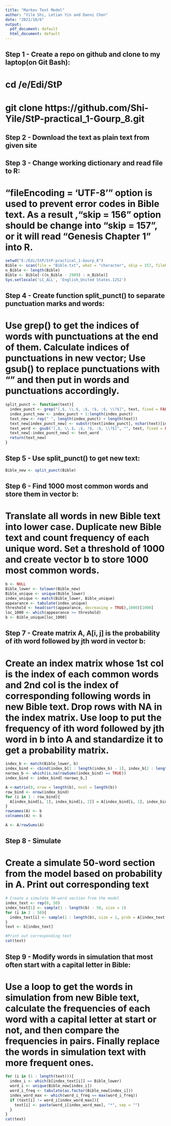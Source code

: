 ```yaml
---
title: "Markov Text Model"
author: "Yile Shi, Letian Yin and Danni Chen"
date: "2021/10/6"
output:
  pdf_document: default
  html_document: default
---
```


## Step 1 - Create a repo on github and clone to my laptop(on Git Bash):
# cd /e/Edi/StP
# git clone https://github.com/Shi-Yile/StP-practical_1-Gourp_8.git


## Step 2 - Download the text as plain text from given site


## Step 3 - Change working dictionary and read file to R:
# "fileEncoding = 'UTF-8'" option is used to prevent error codes in Bible text. As a result ,"skip = 156" option should be change into "skip = 157", or it will read "Genesis Chapter 1 " into R. 
```r
setwd("E:/Edi/StP/StP-practical_1-Gourp_8")
Bible <- scan(file = "Bible.txt", what = "character", skip = 157, fileEncoding = "UTF-8")
n_Bible <- length(Bible)
Bible <- Bible[-((n_Bible - 2909) : n_Bible)]
Sys.setlocale('LC_ALL', 'English_United States.1252')
```

## Step 4 - Create function split_punct() to separate punctuation marks and words:
# Use grep() to get the indices of words with punctuations at the end of them. Calculate indices of punctuations in new vector; Use gsub() to replace punctuations with "" and then put in words and punctuations accordingly.
```r
split_punct <- function(text){
  index_punct <- grep("[,$, \\.$, ;$, !$, :$, \\?$]", text, fixed = FALSE )
  index_punct_new <- index_punct + 1:length(index_punct)
  text_new <- rep(" ", length(index_punct) + length(text))
  text_new[index_punct_new] <- substr(text[index_punct], nchar(text)[index_punct], nchar(text)[index_punct])
  text_word <- gsub("[,$, \\.$, ;$, !$, :$, \\?$]", "", text, fixed = FALSE)
  text_new[-index_punct_new] <- text_word
  return(text_new)
}

```

## Step 5 - Use split_punct() to get new text:
```r
Bible_new <- split_punct(Bible)
```

## Step 6 - Find 1000 most common words and store them in vector b:
# Translate all words in new Bible text into lower case. Duplicate new Bible text and count frequency of each unique word. Set a threshold of 1000 and create vector b to store 1000 most common words.
```r
b <- NULL
Bible_lower <- tolower(Bible_new)
Bible_unique <- unique(Bible_lower)
index_unique <- match(Bible_lower, Bible_unique)
appearance <- tabulate(index_unique)
threshold <- head(sort(appearance, decreasing = TRUE),1000)[1000]
loc_1000 <- which(appearance >= threshold)
b <- Bible_unique[loc_1000]
```

## Step 7 - Create matrix A, A[i, j] is the probability of ith word followed by jth word in vector b:
# Create an index matrix whose 1st col is the index of each common words and 2nd col is the index of corresponding following words in new Bible text. Drop rows with NA in the index matrix. Use loop to put the frequency of ith word followed by jth word in b into A and standardize it to get a probability matrix.
```r
index_b <- match(Bible_lower, b)
index_bind <- cbind(index_b[1 : length(index_b) - 1], index_b[2 : length(index_b)])
narows_b <- which(is.na(rowSums(index_bind) == TRUE))
index_bind <- index_bind[-narows_b,]

A <-matrix(0, nrow = length(b), ncol = length(b))
row_bind <- nrow(index_bind)
for (i in 1 : row_bind){
  A[index_bind[i, 1], index_bind[i, 2]] = A[index_bind[i, 1], index_bind[i, 2]] + 1
}
rownames(A) <- b
colnames(A) <- b

A <- A/rowSums(A)
```

## Step 8 - Simulate
# Create a simulate 50-word section from the model based on probability in A. Print out corresponding text
```r
# Create a simulate 50-word section from the model
index_text <- rep(0, 50)
index_text[1] <- sample(1 : length(b) - 50, size = 1)
for (i in 2 : 50){
  index_text[i] <- sample(1 : length(b), size = 1, prob = A[index_text[i - 1], ])
}
text <- b[index_text]

#Print out corresponding text
cat(text)
```
## Step 9 - Modify words in simulation that most often start with a capital letter in Bible:
# Use a loop to get the words in simulation from new Bible text, calculate the frequencies of each word with a capital letter at start or not, and then compare the frequencies in pairs. Finally replace the words in simulation text with more frequent ones. 
```r
for (i in (1 : length(text))){
  index_i <- which(b[index_text[i]] == Bible_lower)
  word_i <- unique(Bible_new[index_i])
  word_i_freq <- tabulate(as.factor(Bible_new[index_i]))
  index_word_max <- which(word_i_freq == max(word_i_freq))
  if (text[i] != word_i[index_word_max]){
    text[i] <- paste(word_i[index_word_max], "*", sep = "")
  }
}
cat(text)
```
